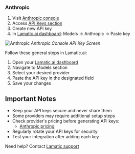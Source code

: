 [Anthropic console]: https://console.anthropic.com
[Anthropic keys]: https://console.anthropic.com/settings/keys
[Anthropic docs]: https://docs.anthropic.com
[Anthropic pricing]: https://www.anthropic.com/pricing

[Lamatic.ai dashboard]: https://dashboard.lamatic.ai
[Lamatic support]: https://support.lamatic.ai

### Anthropic
1. Visit [Anthropic console]
2. Access [API Keys section][Anthropic keys]
3. Create new API key
4. In [Lamatic.ai dashboard]: Models → Anthropic → Paste key

![Anthropic](/assets/anthropic-api-image.png)
*Anthropic Console API Key Screen*

Follow these general steps in Lamatic.ai:
1. Open your [Lamatic.ai dashboard]
2. Navigate to Models section
3. Select your desired provider
4. Paste the API key in the designated field
5. Save your changes

## Important Notes
- Keep your API keys secure and never share them
- Some providers may require additional setup steps
- Check provider's pricing before generating API keys:
  - [Anthropic pricing]
- Regularly rotate your API keys for security
- Test your integration after adding each key


Need help? Contact [Lamatic support]